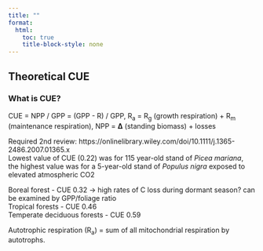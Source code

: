 ```yaml
---
title: ""
format:
  html:
    toc: true
    title-block-style: none
---
```


## Theoretical CUE

### What is CUE?

CUE = NPP / GPP = (GPP - R) / GPP, R~a~ = R~g~ (growth respiration) + R~m~ (maintenance respiration), NPP = **Δ** (standing biomass) + losses

Required 2nd review: https://onlinelibrary.wiley.com/doi/10.1111/j.1365-2486.2007.01365.x\
Lowest value of CUE (0.22) was for 115 year-old stand of *Picea mariana*, the highest value was for a 5-year-old stand of *Populus nigra* exposed to elevated atmospheric CO2

Boreal forest - CUE 0.32 -\> high rates of C loss during dormant season? can be examined by GPP/foliage ratio\
Tropical forests - CUE 0.46\
Temperate deciduous forests - CUE 0.59

Autotrophic respiration (R~a~) = sum of all mitochondrial respiration by autotrophs.
